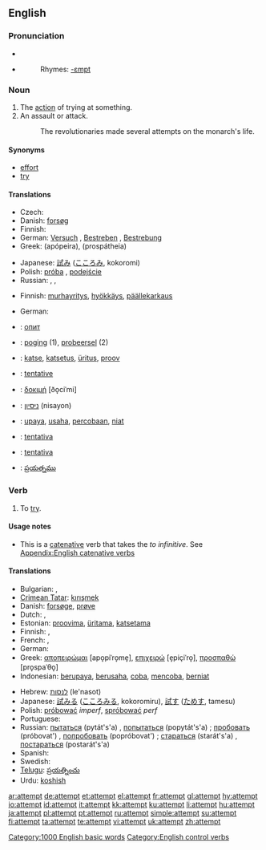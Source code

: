 {{tearoom}}
==English==

{{rank|drawn|field|street|829|attempt|soft|officers|likely}}

===Pronunciation===
*{{IPA|/əˈtɛmpt/}}
*{{audio|en-us-attempt.ogg|Audio (US)}}
*:Rhymes: [[Rhymes:English:-ɛmpt|-ɛmpt]]

===Noun===
{{en-noun}}

# The [[action]] of trying at something.
# An assault or attack.
#:The revolutionaries made several attempts on the monarch's life.

====Synonyms====
*[[effort]]
*[[try]]

====Translations====
{{trans-top|the action of trying at something}}
* Czech: {{t-|cs|pokus|m}}
* Danish: [[forsøg]] {{n}}
* Finnish: {{t+|fi|yritys}}
* German: [[Versuch]] {{m}}, [[Bestreben]] {{n}}, [[Bestrebung]] {{f}}
* Greek: {{t|el|απόπειρα|f|sc=Grek}} (apópeira), {{t|el|προσπάθεια|sc=Grek}} (prospátheia)
{{trans-mid}}
* Japanese: [[試み]] ([[こころみ]], kokoromi)
* Polish: [[próba]] {{f}}, [[podejście]] {{m}}
* Russian: {{t+|ru|попытка|f|tr=popýtka|sc=Cyrl}}, {{t+|ru|проба|f|tr=próba|sc=Cyrl}}, {{t+|ru|опыт|m|tr=ópyt|sc=Cyrl}}
{{trans-bottom}}

{{trans-top|attack}}
* Finnish: [[murhayritys]], [[hyökkäys]], [[päällekarkaus]]
{{trans-mid}}
* German: {{t+|de|Anschlag|m}}
{{trans-bottom}}

{{checktrans}}
{{trans-top|translations to be categorised}}
*{{ttbc|Bulgarian}}: [[опит]] {{m}}
*{{ttbc|Dutch}}: [[poging]] {{f}} (1), [[probeersel]] {{n}} (2)
*{{ttbc|Estonian}}: [[katse]], [[katsetus]], [[üritus]], [[proov]]
*{{ttbc|French}}: [[tentative]] {{f}}
*{{ttbc|Greek, Ancient}}: [[δοκιμή]] [ðo̞ciˈmi] {{f}}
{{trans-mid}}
*{{ttbc|Hebrew}}: [[ניסיון]] (nisayon) {{m}}
*{{ttbc|Indonesian}}: [[upaya]], [[usaha]], [[coba|percobaan]], [[niat]]
*{{ttbc|Portuguese}}: [[tentativa]] {{f}}
*{{ttbc|Spanish}}: [[tentativa]] {{f}}
*{{ttbc|Telugu}}: [[ప్రయత్నము]]
{{trans-bottom}}

===Verb===
{{en-verb}}

# To [[try]].

====Usage notes====
* This is a [[catenative]] verb that takes the ''to infinitive''. See [[Appendix:English catenative verbs]]

====Translations====
{{trans-top|to try}}
* Bulgarian: {{t+|bg|пробвам|sc=Cyrl}}, {{t+|bg|опитвам|sc=Cyrl}}
* [[Crimean Tatar]]: [[kırışmek]]
* Danish: [[forsøge]], [[prøve]]
* Dutch: {{t-|nl|pogen}}, {{t+|nl|proberen}}
* Estonian: [[proovima]], [[üritama]], [[katsetama]]
* Finnish: {{t+|fi|yrittää}}, {{t+|fi|koettaa}}
* French: {{t+|fr|tenter}}, {{t+|fr|essayer}}
* German: {{t+|de|versuchen}}
* Greek: [[αποπειρώμαι]] [apo̞piˈro̞me̞], [[επιχειρώ]] [e̞piçiˈro̞], [[προσπαθώ]] [pro̞spaˈθo̞]
* Indonesian: [[upaya|berupaya]], [[usaha|berusaha]], [[coba]], [[coba|mencoba]], [[niat|berniat]]
{{trans-mid}}
* Hebrew: [[לנסות]] (le'nasot)
* Japanese: [[試みる]] ([[こころみる]], kokoromiru), [[試す]] ([[ためす]], tamesu)
* Polish: [[próbować]] ''imperf'', [[spróbować]] ''perf''
* Portuguese: {{t+|pt|tentar}}
* Russian: [[пытаться]] (pytát's'a) {{impf}}, [[попытаться]] (popytát's'a) {{pf}}; [[пробовать]] (próbovat') {{impf}}, [[попробовать]] (popróbovat') {{pf}}; [[стараться]] (starát's'a) {{impf}}, [[постараться]] (postarát's'a) {{pf}}
* Spanish: {{t-|es|intentar}}
* Swedish: {{t+|sv|försöka}}
* [[Telugu]]: [[ప్రయత్నించు]]
* Urdu: [[koshish]]
{{trans-bottom}}

[[Category:1000 English basic words]]
[[Category:English control verbs]]

[[ar:attempt]]
[[de:attempt]]
[[et:attempt]]
[[el:attempt]]
[[fr:attempt]]
[[gl:attempt]]
[[hy:attempt]]
[[io:attempt]]
[[id:attempt]]
[[it:attempt]]
[[kk:attempt]]
[[ku:attempt]]
[[li:attempt]]
[[hu:attempt]]
[[ja:attempt]]
[[pl:attempt]]
[[pt:attempt]]
[[ru:attempt]]
[[simple:attempt]]
[[su:attempt]]
[[fi:attempt]]
[[ta:attempt]]
[[te:attempt]]
[[vi:attempt]]
[[uk:attempt]]
[[zh:attempt]]